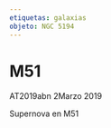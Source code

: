 ```yaml
---
etiquetas: galaxias
objeto: NGC 5194
---
```


# M51

<Imagen
  src="registro/ngc-5194_20190302_2_m51.jpg"
  fecha="20190302"
/>

AT2019abn 2Marzo 2019

<Imagen
  src="registro/ngc-5194_20050630_1_m51-22h02m18s-dia-30junio-2005-exp120segundos-dos-imagenes.jpg"
  fecha="20050630"
/>

Supernova en M51